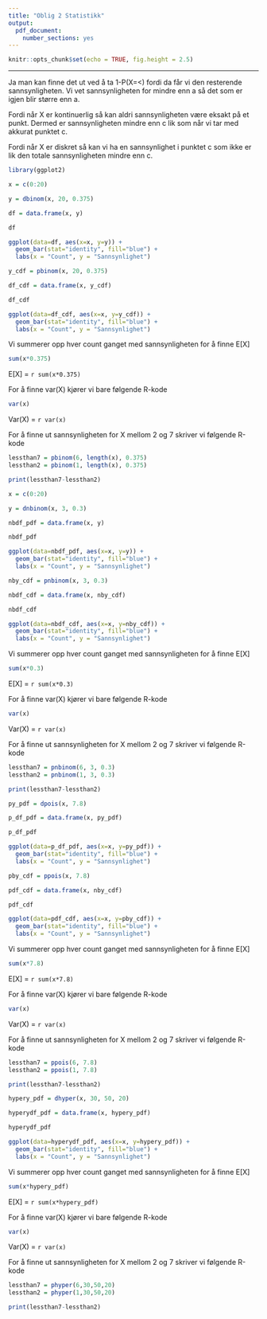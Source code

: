 ```yaml
---
title: "Oblig 2 Statistikk"
output:
  pdf_document:
    number_sections: yes
---
```


```r
knitr::opts_chunk$set(echo = TRUE, fig.height = 2.5)
```
***

\section{Kapittel 7}

\subsection{a) Kan du bruke P(X <= a)for å finne P(X > a)? Hvordan?}

Ja man kan finne det ut ved å ta 1-P(X=<) fordi da får vi den resterende sannsynligheten. Vi vet sannsynligheten for mindre enn a så det som er igjen blir større enn a. 

\subsection{b) Hvorfor er P(X < c) = P(X <= c) når X er kontinuerlig?}

Fordi når X er kontinuerlig så kan aldri sannsynligheten være eksakt på et punkt. Dermed er sannsynligheten mindre enn c lik som når vi tar med akkurat punktet c.

\subsection{c) Hvorfor kan vi ikke regne med P(X < c) = P(X <= c) når X er diskret? (Hvorfor vil de for det meste være forskjellige?)}

Fordi når X er diskret så kan vi ha en sannsynlighet i punktet c som ikke er lik den totale sannsynligheten mindre enn c.

\subsection{d) For hånd: 1e (en: 2e)}

\subsection{e) For hånd: 2b (en: 3b)}

\subsection{f) Gjør i R: 1e (en: 2e)}

\subsection{g) Gjør i R: 2b (en: 3b)}

\section{Kapittel 9}

\subsection{a) X~bin(20,0.375). Lag tabell over sannsynligheter for x= 0,....,20, og plott både pdf og CDF for denne sannsynlighetsfordelingen.}

\subsubsection{Her er tabell og plot for PDF:}
```r
library(ggplot2)

x = c(0:20)

y = dbinom(x, 20, 0.375)

df = data.frame(x, y)

df
```
```r
ggplot(data=df, aes(x=x, y=y)) +
  geom_bar(stat="identity", fill="blue") +
  labs(x = "Count", y = "Sannsynlighet")
```
\subsubsection{Her er tabell og plot for CDF:}
```r
y_cdf = pbinom(x, 20, 0.375)

df_cdf = data.frame(x, y_cdf)

df_cdf
```
```r
ggplot(data=df_cdf, aes(x=x, y=y_cdf)) +
  geom_bar(stat="identity", fill="blue") +
  labs(x = "Count", y = "Sannsynlighet")
```

\subsubsection{E[X]}
Vi summerer opp hver count ganget med sannsynligheten for å finne E[X]

```r
sum(x*0.375)
```

E[X] = `r sum(x*0.375)`

\subsubsection{Var(X)}
For å finne var(X) kjører vi bare følgende R-kode
```r
var(x)
```

Var(X) = `r var(x)`

\subsubsection{P(2 < X < 7)}

For å finne ut sannsynligheten for X mellom 2 og 7 skriver vi følgende R-kode

```r
lessthan7 = pbinom(6, length(x), 0.375)
lessthan2 = pbinom(1, length(x), 0.375)

print(lessthan7-lessthan2)
```



\subsection{b) X~nb(3,0.3). Lag tabell over sannsynligheter for x = 0,....,20, og plott både pdf og CDF for denne sannsynlighetsfordelingen}

\subsubsection{Her er tabell og plot for PDF:}
```r
x = c(0:20)

y = dnbinom(x, 3, 0.3)

nbdf_pdf = data.frame(x, y)

nbdf_pdf
```
```r
ggplot(data=nbdf_pdf, aes(x=x, y=y)) +
  geom_bar(stat="identity", fill="blue") +
  labs(x = "Count", y = "Sannsynlighet")
```
\subsubsection{Her er tabell og plot for CDF:}
```r
nby_cdf = pnbinom(x, 3, 0.3)

nbdf_cdf = data.frame(x, nby_cdf)

nbdf_cdf
```
```r
ggplot(data=nbdf_cdf, aes(x=x, y=nby_cdf)) +
  geom_bar(stat="identity", fill="blue") +
  labs(x = "Count", y = "Sannsynlighet")
```
\subsubsection{E[X]}
Vi summerer opp hver count ganget med sannsynligheten for å finne E[X]

```r
sum(x*0.3)
```

E[X] = `r sum(x*0.3)`

\subsubsection{Var(X)}
For å finne var(X) kjører vi bare følgende R-kode
```r
var(x)
```

Var(X) = `r var(x)`

\subsubsection{P(2 < X < 7)}
For å finne ut sannsynligheten for X mellom 2 og 7 skriver vi følgende R-kode

```r
lessthan7 = pnbinom(6, 3, 0.3)
lessthan2 = pnbinom(1, 3, 0.3)

print(lessthan7-lessthan2)
```



\subsection{X~pois7.8. Lag tabell over sannsynligheter forx= 0,....,20, og plott både pdf og CDF for denne sannsynlighetsfordelingen}

\subsubsection{Her er tabell og plot for PDF:}
```r
py_pdf = dpois(x, 7.8)

p_df_pdf = data.frame(x, py_pdf)

p_df_pdf

ggplot(data=p_df_pdf, aes(x=x, y=py_pdf)) +
  geom_bar(stat="identity", fill="blue") +
  labs(x = "Count", y = "Sannsynlighet")
```
\subsubsection{Her er tabell og plot for CDF:}
```r
pby_cdf = ppois(x, 7.8)

pdf_cdf = data.frame(x, nby_cdf)

pdf_cdf
```
```r
ggplot(data=pdf_cdf, aes(x=x, y=pby_cdf)) +
  geom_bar(stat="identity", fill="blue") +
  labs(x = "Count", y = "Sannsynlighet")
```
\subsubsection{E[X]}
Vi summerer opp hver count ganget med sannsynligheten for å finne E[X]

```r
sum(x*7.8)
```

E[X] = `r sum(x*7.8)`

\subsubsection{Var(X)}
For å finne var(X) kjører vi bare følgende R-kode
```r
var(x)
```

Var(X) = `r var(x)`

\subsubsection{P(2 < X < 7)}
For å finne ut sannsynligheten for X mellom 2 og 7 skriver vi følgende R-kode

```r
lessthan7 = ppois(6, 7.8)
lessthan2 = ppois(1, 7.8)

print(lessthan7-lessthan2)
```



\subsection{Hypergeometrisk:X~hyp(20,30,80). Lag tabell over sannsynligheter forx=0,....,20, og plott både pdf og CDF for denne sannsynlighetsfordelingen.}
```r
hypery_pdf = dhyper(x, 30, 50, 20)

hyperydf_pdf = data.frame(x, hypery_pdf)

hyperydf_pdf
```
```r
ggplot(data=hyperydf_pdf, aes(x=x, y=hypery_pdf)) +
  geom_bar(stat="identity", fill="blue") +
  labs(x = "Count", y = "Sannsynlighet")
```
\subsubsection{E[X]}
Vi summerer opp hver count ganget med sannsynligheten for å finne E[X]

```r
sum(x*hypery_pdf)
```

E[X] = `r sum(x*hypery_pdf)`

\subsubsection{Var(X)}
For å finne var(X) kjører vi bare følgende R-kode
```r
var(x)
```

Var(X) = `r var(x)`

\subsubsection{P(2 < X < 7)}
For å finne ut sannsynligheten for X mellom 2 og 7 skriver vi følgende R-kode

```r
lessthan7 = phyper(6,30,50,20)
lessthan2 = phyper(1,30,50,20)

print(lessthan7-lessthan2)
```



